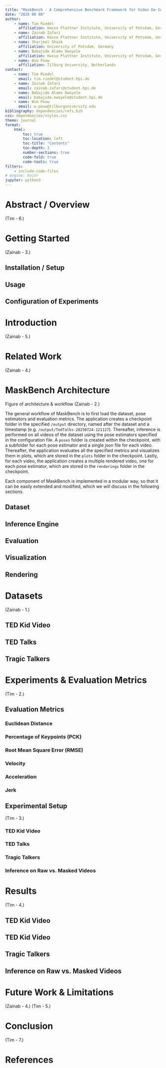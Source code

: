 ```yaml
---
title: "MaskBench - A Comprehensive Benchmark Framework for Video De-Identification"
date: "2025 08 08"
author:
    - name: Tim Riedel
      affiliation: Hasso Plattner Institute, University of Potsdam, Germany
    - name: Zainab Zafari
      affiliation: Hasso Plattner Institute, University of Potsdam, Germany
    - name: Sharjeel Shaik
      affiliation: University of Potsdam, Germany
    - name: Babajide Alamu Owoyele
      affiliation: Hasso Plattner Institute, University of Potsdam, Germany
    - name: Wim Pouw
      affiliation: Tilburg University, Netherlands
contact:
    - name: Tim Riedel
      email: tim.riedel@student.hpi.de
    - name: Zainab Zafari
      email: zainab.zafari@student.hpi.de
    - name: Babajide Alamu Owoyele
      email: babajide.owoyele@student.hpi.de
    - name: Wim Pouw
      email: w.pouw@tilburguniversity.edu
bibliography: dependencies/refs.bib
css: dependencies/styles.css
theme: journal
format:
    html:
        toc: true
        toc-location: left
        toc-title: "Contents"
        toc-depth: 3
        number-sections: true
        code-fold: true
        code-tools: true
filters:
    - include-code-files
# engine: knitr
jupyter: python3
---
```


# Abstract / Overview {#sec-abstract}
(Tim - 6.)



# Getting Started {#sec-installation}
(Zainab - 3.)

## Installation / Setup {#sec-installation-setup}

## Usage {#sec-installation-usage}

## Configuration of Experiments {#sec-installation-configuration}




# Introduction {#sec-introduction}
(Zainab - 5.)



# Related Work {#sec-related-work}
(Zainab - 4.)



# MaskBench Architecture {#sec-architecture}
Figure of architecture & workflow (Zainab - 2.)

The general workflow of MaskBench is to first load the dataset, pose estimators and evaluation metrics.
The application creates a checkpoint folder in the specified `/output` directory, named after the dataset and a timestamp (e.g. `/output/TedTalks-20250724-121127`).
Thereafter, inference is performed on all videos of the dataset using the pose estimators specified in the configuration file. 
A `poses` folder is created within the checkpoint, with a subfolder for each pose estimator and a single json file for each video.
Thereafter, the application evaluates all the specified metrics and visualizes them in plots, which are stored in the `plots` folder in the checkpoint.
Lastly, for each video, the application creates a multiple rendered video, one for each pose estimator, which are stored in the `renderings` folder in the checkpoint.

Each component of MaskBench is implemented in a modular way, so that it can be easily extended and modified, which we will discuss in the following sections.

## Dataset {#sec-architecture-dataset}

## Inference Engine {#sec-architecture-inference}

## Evaluation {#sec-architecture-evaluation}

## Visualization {#sec-architecture-visualization}


## Rendering {#sec-architecture-rendering}




# Datasets {#sec-datasets}
(Zainab - 1.)

## TED Kid Video {#sec-datasets-ted-kid}

## TED Talks {#sec-datasets-ted-talks}

## Tragic Talkers {#sec-datasets-tragic-talkers}





# Experiments & Evaluation Metrics {#sec-experiments-metrics}
(Tim - 2.)

## Evaluation Metrics {#sec-metrics}

### Euclidean Distance {#sec-metrics-euclidean-distance}

### Percentage of Keypoints (PCK) {#sec-metrics-pck}

### Root Mean Square Error (RMSE) {#sec-metrics-rmse}

### Velocity {#sec-metrics-velocity}

### Acceleration {#sec-metrics-acceleration}

### Jerk {#sec-metrics-jerk}



## Experimental Setup {#sec-experiments}
(Tim - 3.)

### TED Kid Video {#sec-experiments-ted-kid}

### TED Talks {#sec-experiments-ted-talks}

### Tragic Talkers {#sec-experiments-tragic-talkers}

### Inference on Raw vs. Masked Videos {#sec-experiments-inference-raw-masked}




# Results {#sec-results}
(Tim - 4.)

## TED Kid Video {#sec-results-ted-kid}

## TED Kid Video {#sec-results-ted-talks}

## Tragic Talkers {#sec-results-tragic-talkers}

## Inference on Raw vs. Masked Videos {#sec-results-inference-raw-masked}




# Future Work & Limitations {#sec-future-work}
(Zainab - 4.)
(Tim - 5.)




# Conclusion {#sec-conclusion}
(Tim - 7.)


# References
::: {#refs}
:::

